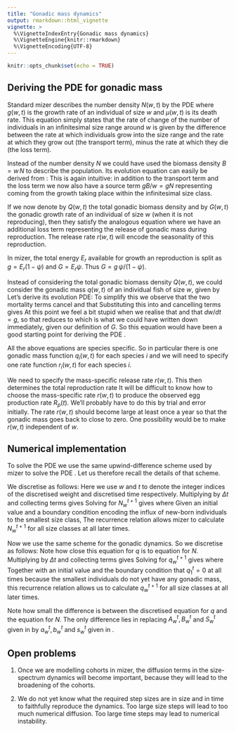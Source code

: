 ```yaml
---
title: "Gonadic mass dynamics"
output: rmarkdown::html_vignette
vignette: >
  %\VignetteIndexEntry{Gonadic mass dynamics}
  %\VignetteEngine{knitr::rmarkdown}
  %\VignetteEncoding{UTF-8}
---
```


```r
knitr::opts_chunk$set(echo = TRUE)
```

\newcommand{\gbd}{Q}
\newcommand{\ggr}{G}
\newcommand{\gw}{q}

## Deriving the PDE for gonadic mass

Standard mizer describes the number density $N(w,t)$ by the PDE
\begin{equation}
\frac{\partial N}{\partial t} = -\frac{\partial}{\partial w}(g\,N)-\mu\,N,
\label{PDEN}
\end{equation}
where $g(w,t)$ is the growth rate of an individual of size $w$ and $\mu(w,t)$ is 
its death rate. This equation simply states that the rate of change of the number
of individuals in an infinitesimal size range around $w$ is given by the difference between the rate at 
which individuals grow into the size range and the rate at which they grow out (the transport term), 
minus the rate at which they die (the loss term).


Instead of the number density $N$ we could have used the biomass density $B = w\,N$ to describe
the population. Its evolution equation can easily be derived from \eqref{PDEN}:
\begin{equation}\begin{split}
\frac{\partial B}{\partial t} &= w\frac{\partial N}{\partial t}
= -w\frac{\partial}{\partial w}\left(g\,\frac{B}{w}\right)-\mu\,B,\\
&=-\frac{\partial}{\partial w}\left(g\,B\right)+g\,\frac{B}{w}-\mu\,B.
\end{split}\end{equation}
This is again intuitive: in addition to the transport term and the loss term we now also
have a source term $g B/w = gN$ representing coming from the growth taking place within the infinitesimal
size class. 

If we now denote by $\gbd(w,t)$ the total gonadic biomass density and by $\ggr(w,t)$ the gonadic
growth rate of an individual of size $w$ (when it is not reproducing), then they satisfy the analogous equation
\begin{equation}
\frac{\partial \gbd}{\partial t} 
=-\frac{\partial}{\partial w}\left(g\,\gbd\right)+\ggr\,N-\mu\,\gbd-r\,\gbd,
\end{equation}
where we have an additional loss term representing the release of gonadic mass during reproduction.
The release rate $r(w,t)$ will encode the seasonality of this reproduction.

In mizer, the total energy $E_r$ available for growth an reproduction is split as $g=E_r(1-\psi)$ and
$\ggr=E_r\psi$. Thus $\ggr=g\,\psi/(1-\psi)$.

Instead of considering the total gonadic biomass density $\gbd(w,t)$, we could consider the gonadic
mass $\gw(w,t)$ of an individual fish of size $w$, given by 
\begin{equation}
\gw = \frac{\gbd}{N}.
\end{equation}
Let's derive its evolution PDE:
\begin{equation}\label{PDEwG}\begin{split}
\frac{\partial \gw}{\partial t} &= \frac{1}{N}\frac{\partial \gbd}{\partial t}-
\frac{\gbd}{N^2}\frac{\partial N}{\partial t}\\
&=\frac{1}{N}\left(-\frac{\partial}{\partial w}\left(g\,\gbd\right)+\ggr\,N-\mu\,\gbd-r\,\gbd\right)
-\frac{\gbd}{N^2}\left(-\frac{\partial}{\partial w}(g\,N)-\mu\,N\right).
\end{split}\end{equation}
To simplify this we observe that the two mortality terms cancel and that
\begin{equation}\begin{split}
\frac{\gbd}{N^2}\frac{\partial}{\partial w}(g\,N)
&=\frac{\gw}{N}\frac{\partial}{\partial w}\left(g\,\frac{\gbd}{\gw}\right)\\
&=\frac{1}{N}\frac{\partial}{\partial w}\left(g\,\gbd\right)
-g\,\frac{\partial \gw}{\partial w}.
\end{split}\end{equation}
Substituting this into \eqref{PDEwG} and cancelling terms gives
\begin{equation}
\frac{\partial \gw}{\partial t}=\ggr-g\,\frac{\partial \gw}{\partial w}-r\, \gw.
\label{wg}
\end{equation}
At this point we feel a bit stupid when we realise that
\begin{equation}
\frac{d\gw(w,t)}{dt}=\frac{\partial \gw(w,t)}{\partial t}+
\frac{\partial \gw(w,t)}{\partial w}\frac{dw}{dt}
\end{equation}
and that $dw/dt = g$, so that \eqref{wg} reduces to
\begin{equation}\label{dqdt}
\frac{d\gw}{dt}=\ggr-r\,\gw,
\end{equation}
which is what we could have written down immediately, given our definition of $\ggr$.
So this equation would have been a good starting point for deriving the PDE \eqref{wg}.

All the above equations are species specific. So in particular there is one gonadic mass function
$q_i(w,t)$ for each species $i$ and we will need to specify one rate function $r_i(w,t)$ for each
species $i$.

\section{Reproduction rate}

We need to specify the mass-specific release rate $r(w,t)$. This then determines the total reproduction rate
\begin{equation}
R_p(t)=\frac{\epsilon}{2w_0}\int N(w,t)\gw(w,t)r(w,t)dw.
\end{equation}
It will be difficult to know how to choose the mass-specific rate $r(w,t)$ to produce the observed egg production rate $R_p(t)$. We'll probably have to do this by trial and error initially.
The rate $r(w,t)$ should become large at least once a year so that the gonadic
mass goes back to close to zero. 
One possibility would be to make $r(w,t)$ independent of $w$.

## Numerical implementation

To solve the PDE \eqref{wg} we use the same upwind-difference scheme used by mizer to solve the PDE \eqref{PDEN}. Let us therefore recall the details of that scheme.

We discretise \eqref{PDEN} as follows:
\begin{equation}\label{nd}
    \frac{N_w^{t+1}-N_w^t}{\Delta t}=-\frac{g_w^tN_w^{t+1}-g_{w-1}^tN_{w-1}^{t+1}}{\Delta w}-\mu_w^t\,N_w^{t+1}.
\end{equation}
Here we use $w$ and $t$ to denote the integer indices of the discretised weight and discretised time respectively.
Multiplying by $\Delta t$ and collecting terms gives
\begin{equation}\label{ndc}
    N_w^{t+1}\left(1+g_w^t\frac{\Delta t}{\Delta w}+\mu_t^w\,\Delta t\right)=
    N_{w-1}^{t+1}\left(g_{w-1}^t\frac{\Delta t}{\Delta w}\right)
    +N_w^t.
\end{equation}
Solving for $N_w^{t+1}$ gives
\begin{equation}\label{nds}
    N_w^{t+1}=\frac{S_w^t-A_w^tN_{w-1}^{t+1}}{B_w^t},
\end{equation}
where
\begin{equation}\label{ABS}
\begin{split}
   A_w^t&=-g_{w-1}^t\frac{\Delta t}{\Delta w},\\
   B_w^t&=1+g_w^t\frac{\Delta t}{\Delta w}+\mu_t^w\,\Delta t,\\
   S_w^t&=N_w^t.
\end{split}
\end{equation}
Given an initial value and a boundary condition encoding the influx of new-born individuals to the smallest size class, The recurrence relation \eqref{nds} allows mizer to calculate $N_w^{t+1}$ for all size classes at all later times.

Now we use the same scheme for the gonadic dynamics. So we discretise \eqref{wg} as follows:
\begin{equation}
    \frac{\gw_w^{t+1}-\gw_w^t}{\Delta t}=-g_w^t\frac{\gw_w^{t+1}-\gw_{w-1}^{t+1}}{\Delta w}-r_w^t\,\gw_w^{t+1}+\ggr_w^t.
\end{equation}
Note how close this equation for $\gw$ is to equation \eqref{nd} for $N$.
Multiplying by $\Delta t$ and collecting terms gives
\begin{equation}
    \gw_w^{t+1}\left(1+g_w^t\frac{\Delta t}{\Delta w}+r_t^w\,\Delta t\right)=
    \gw_{w-1}^{t+1}\left(g_w^t\frac{\Delta t}{\Delta w}\right)
    +\gw_w^t+\ggr_w^t\,\Delta t.
\end{equation}
Solving for $\gw_w^{t+1}$ gives
\begin{equation}\label{qds}
    \gw_w^{t+1}=\frac{s_w^t-a_w^t\gw_{w-1}^{t+1}}{b_w^t},
\end{equation}
where
\begin{equation}\label{abs}
\begin{split}
   a_w^t&=-g_w^t\frac{\Delta t}{\Delta w},\\
   b_w^t&=1+g_w^t\frac{\Delta t}{\Delta w}+r_t^w\,\Delta t,\\
   s_w^t&=\gw_w^t+\ggr_w^t\,\Delta t.
\end{split}
\end{equation}
Together with an initial value and the boundary condition that $\gw_1^t=0$ at all times because the smallest individuals do not yet have any gonadic mass, this recurrence relation allows us to calculate $\gw_w^{t+1}$ for all size classes at all later times.

Note how small the difference is between the discretised equation \eqref{qds} for $\gw$ and the equation \eqref{nds} for $N$. The only difference lies in replacing $A_w^t, B_w^t$ and $S_w^t$ given in \eqref{ABS} by $a_w^t, b_w^t$  and $s_w^t$ given in \eqref{abs}.

## Open problems

1. Once we are modelling cohorts in mizer, the diffusion terms in the size-spectrum dynamics will become important, because they will lead to the broadening of the cohorts. 

2. We do not yet know what the required step sizes are in size and in time to faithfully reproduce the dynamics. Too large size steps will lead to too much numerical diffusion. Too large time steps may lead to numerical instability.
